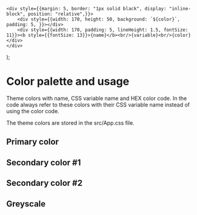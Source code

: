 
<Meta title="documentation/Colors" />

    <div style={{margin: 5, border: "1px solid black", display: "inline-block", position: "relative",}}>
        <div style={{width: 170, height: 50, background: `${color}`, padding: 5, }}></div>
        <div style={{width: 170, padding: 5, lineHeight: 1.5, fontSize: 11}}><b style={{fontSize: 13}}>{name}</b><br/>{variable}<br/>{color}</div>
    </div>
);

# Color palette and usage

Theme colors with name, CSS variable name and HEX color code. In the code always refer to these colors with their CSS variable name instead of using the color code.

The theme colors are stored in the src/App.css file.

## Primary color

<ColorCard color="#AAFF22" name="Lime" variable="--theme-primary" />
<ColorCard color="#D2EA97" name="Lime Disabled" variable="--theme-primary-disabled" />
<ColorCard color="#8BAE39" name="Lime Active" variable="--theme-primary-active" />

## Secondary color #1

<ColorCard color="#263B96" name="Cobalt" variable="--theme-secondary-1" />
<ColorCard color="#A7B0D3" name="Cobalt Disabled" variable="--theme-secondary-1-disabled" />
<ColorCard color="#152362" name="Cobalt Active" variable="--theme-secondary-1-active" />

## Secondary color #2

<ColorCard color="#005C97" name="Ocean" variable="--theme-secondary-2" />
<ColorCard color="#A5C5D9" name="Ocean Disabled" variable="--theme-secondary-2-disabled" />
<ColorCard color="#003B62" name="Ocean Active" variable="--theme-secondary-2-active" />

## Greyscale

<ColorCard color="#000000" name="Black" variable="--theme-black" />
<ColorCard color="#333333" name="Dark Grey" variable="--theme-grey-dark" />
<ColorCard color="#5C5C5C" name="Graphite" variable="--theme-grey-graphite" />
<ColorCard color="#858585" name="Mid Grey" variable="--theme-grey-mid" />
<ColorCard color="#ADADAD" name="Silver" variable="--theme-grey-silver" />
<ColorCard color="#D6D6D6" name="Light Grey" variable="--theme-grey-light" />
<ColorCard color="#EBEBEB" name="Cloud" variable="--theme-grey-cloud" />
<ColorCard color="#FAFAFA" name="Paper" variable="--theme-grey-paper" />
<ColorCard color="#FFFFFF" name="White" variable="--theme-white" />